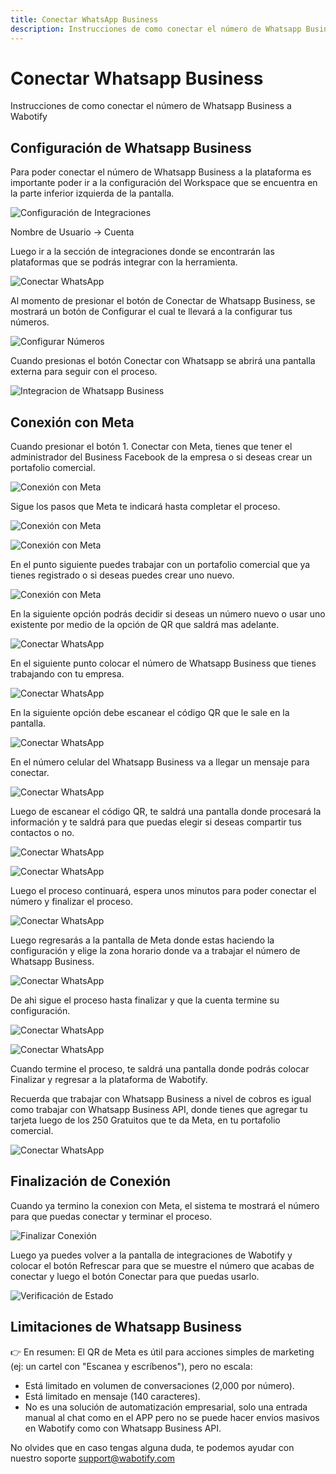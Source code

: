 ```yaml
---
title: Conectar WhatsApp Business
description: Instrucciones de como conectar el número de Whatsapp Business a Wabotify
---
```



# Conectar Whatsapp Business

Instrucciones de como conectar el número de Whatsapp Business a Wabotify

## Configuración de Whatsapp Business

Para poder conectar el número de Whatsapp Business a la plataforma es importante poder ir a la configuración del Workspace que se encuentra en la parte inferior izquierda de la pantalla.

![Configuración de Integraciones](../../../assets/primeros-pasos/account-settings.png)

Nombre de Usuario → Cuenta

Luego ir a la sección de integraciones donde se encontrarán las plataformas que se podrás integrar con la herramienta.

![Conectar WhatsApp](../../../assets/primeros-pasos/integrations.png)

Al momento de presionar el botón de Conectar de Whatsapp Business, se mostrará un botón de Configurar el cual te llevará a la configurar tus números.

![Configurar Números](../../../assets/primeros-pasos/config-phones.avif)

Cuando presionas el botón Conectar con Whatsapp se abrirá una pantalla externa para seguir con el proceso.

![Integracion de Whatsapp Business](../../../assets/primeros-pasos/whatsapp-business-integration.avif)

## Conexión con Meta

Cuando presionar el botón 1. Conectar con Meta, tienes que tener el administrador del Business Facebook de la empresa o si deseas crear un portafolio comercial.

![Conexión con Meta](../../../assets/primeros-pasos/facebook-login.png)

Sigue los pasos que Meta te indicará hasta completar el proceso.

![Conexión con Meta](../../../assets/primeros-pasos/facebook-login-1.png)

![Conexión con Meta](../../../assets/primeros-pasos/connect-with-plazbot.avif)

En el punto siguiente puedes trabajar con un portafolio comercial que ya tienes registrado o si deseas puedes crear uno nuevo.

![Conexión con Meta](../../../assets/primeros-pasos/create-new-portfolio.avif)

En la siguiente opción podrás decidir si deseas un número nuevo o usar uno existente por medio de la opción de QR que saldrá mas adelante.

![Conectar WhatsApp](../../../assets/primeros-pasos/connect-existing-account.avif)

En el siguiente punto colocar el número de Whatsapp Business que tienes trabajando con tu empresa.

![Conectar WhatsApp](../../../assets/primeros-pasos/type-phone-wb.png)

En la siguiente opción debe escanear el código QR que le sale en la pantalla.

![Conectar WhatsApp](../../../assets/primeros-pasos/wb-scan-qr.avif)

En el número celular del Whatsapp Business va a llegar un mensaje para conectar.

![Conectar WhatsApp](../../../assets/primeros-pasos/wb-message-confirmation.avif)

Luego de escanear el código QR, te saldrá una pantalla donde procesará la información y te saldrá para que puedas elegir si deseas compartir tus contactos o no.

![Conectar WhatsApp](../../../assets/primeros-pasos/wb-connect-1.avif)

![Conectar WhatsApp](../../../assets/primeros-pasos/wb-connect-2.avif)

Luego el proceso continuará, espera unos minutos para poder conectar el número y finalizar el proceso.

![Conectar WhatsApp](../../../assets/primeros-pasos/wb-connect-3.avif)

Luego regresarás a la pantalla de Meta donde estas haciendo la configuración y elige la zona horario donde va a trabajar el número de Whatsapp Business.

![Conectar WhatsApp](../../../assets/primeros-pasos/confirm-account.avif)

De ahi sigue el proceso hasta finalizar y que la cuenta termine su configuración.

![Conectar WhatsApp](../../../assets/primeros-pasos/wb-confirm-1.avif)

![Conectar WhatsApp](../../../assets/primeros-pasos/wb-confirm-2.avif)

Cuando termine el proceso, te saldrá una pantalla donde podrás colocar Finalizar y regresar a la plataforma de Wabotify.

<Aside title="Importante">
  Recuerda que trabajar con Whatsapp Business a nivel de cobros es igual como
  trabajar con Whatsapp Business API, donde tienes que agregar tu tarjeta luego
  de los 250 Gratuitos que te da Meta, en tu portafolio comercial.
</Aside>

![Conectar WhatsApp](../../../assets/primeros-pasos/wb-account-conected.avif)

## Finalización de Conexión

Cuando ya termino la conexion con Meta, el sistema te mostrará el número para que puedas conectar y terminar el proceso.

![Finalizar Conexión](../../../assets/primeros-pasos/phone-stored.avif)

Luego ya puedes volver a la pantalla de integraciones de Wabotify y colocar el botón Refrescar para que se muestre el número que acabas de conectar y luego el botón Conectar para que puedas usarlo.

![Verificación de Estado](../../../assets/primeros-pasos/phone-status.png)

## Limitaciones de Whatsapp Business

👉 En resumen: El QR de Meta es útil para acciones simples de marketing (ej: un cartel con "Escanea y escríbenos"), pero no escala:

- Está limitado en volumen de conversaciones (2,000 por número).
- Está limitado en mensaje (140 caracteres).
- No es una solución de automatización empresarial, solo una entrada manual al chat como en el APP pero no se puede hacer envios masivos en Wabotify como con Whatsapp Business API.

No olvides que en caso tengas alguna duda, te podemos ayudar con nuestro soporte support@wabotify.com
